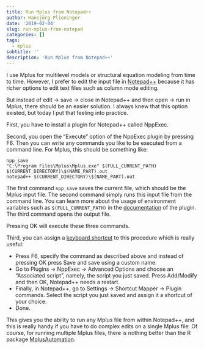 ```yaml
---
title: Run Mplus from Notepad++
author: Hansjörg Plieninger
date: '2019-02-04'
slug: run-mplus-from-notepad
categories: []
tags:
  - mplus
subtitle: ''
description: 'Run Mplus from Notepad++'
---
```


I use Mplus for multilevel models or structural equation modeling from time to time.
However, I prefer to edit the input file in [Notepad++](https://notepad-plus-plus.org/) because it has richer options to edit text files such as column mode editing.

But instead of edit -> save -> close in Notepad++ and then open -> run in Mplus, there should be an easier solution.
I always knew that this option existed, but today I put that feeling into practice.

First, you have to install a plugin for Notepad++ called NppExec.

Second, you open the "Execute" option of the NppExec plugin by pressing F6.
Then you can write any commands you like to be executed from a command line.
For Mplus, this should be something like:

```
npp_save
"C:\Program Files\Mplus\Mplus.exe" $(FULL_CURRENT_PATH) $(CURRENT_DIRECTORY)\$(NAME_PART).out
notepad++ $(CURRENT_DIRECTORY)\$(NAME_PART).out
```

The first command `npp_save` saves the current file, which should be the Mplus input file.
The second command simply runs this input file from the command line.
You can learn more about the usage of environment variables such as `$(FULL_CURRENT_PATH)` in the [documentation](http://docs.notepad-plus-plus.org/index.php/External_Programs) of the plugin.
The third command opens the output file.

Pressing OK will execute these three commands.

Third, you can assign a [keyboard shortcut](https://sourceforge.net/p/npp-plugins/discussion/672146/thread/63412040/) to this procedure which is really useful:

* Press F6, specify the command as described above and instead of pressing OK press Save and save using a custom name.
* Go to Plugins -> NppExec -> Advanced Options and choose an "Associated script", namely, the script you just saved.
Press Add/Modify and then OK, Notepad++ needs a restart.
* Finally, in Notepad++, go to Settings -> Shortcut Mapper -> Plugin commands.
Select the script you just saved and assign it a shortcut of your choice.
* Done.

This gives you the ability to run any Mplus file from within Notepad++, and this is really handy if you have to do complex edits on a single Mplus file.
Of course, for running multiple Mplus files, there is nothing better than the R package [MplusAutomation](https://github.com/michaelhallquist/MplusAutomation).

